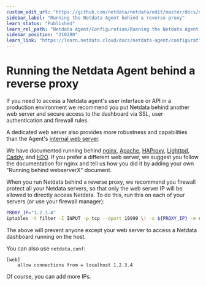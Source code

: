 ```yaml
---
custom_edit_url: "https://github.com/netdata/netdata/edit/master/docs/netdata-agent/configuration/running-the-netdata-agent-behind-a-reverse-proxy/README.md"
sidebar_label: "Running the Netdata Agent behind a reverse proxy"
learn_status: "Published"
learn_rel_path: "Netdata Agent/Configuration/Running the Netdata Agent behind a reverse proxy"
sidebar_position: "210280"
learn_link: "https://learn.netdata.cloud/docs/netdata-agent/configuration/running-the-netdata-agent-behind-a-reverse-proxy/running-the-netdata-agent-behind-a-reverse-proxy"
---
```


# Running the Netdata Agent behind a reverse proxy

If you need to access a Netdata agent's user interface or API in a production environment we recommend you put Netdata behind
another web server and secure access to the dashboard via SSL, user authentication and firewall rules.

A dedicated web server also provides more robustness and capabilities than the Agent's [internal web server](https://github.com/netdata/netdata/blob/master/src/web/README.md).

We have documented running behind
[nginx](/docs/netdata-agent/configuration/running-the-netdata-agent-behind-a-reverse-proxy/nginx),
[Apache](/docs/netdata-agent/configuration/running-the-netdata-agent-behind-a-reverse-proxy/apache),
[HAProxy](/docs/netdata-agent/configuration/running-the-netdata-agent-behind-a-reverse-proxy/haproxy),
[Lighttpd](/docs/netdata-agent/configuration/running-the-netdata-agent-behind-a-reverse-proxy/lighttpd-v1.4.x),
[Caddy](/docs/netdata-agent/configuration/running-the-netdata-agent-behind-a-reverse-proxy/caddy),
and [H2O](/docs/netdata-agent/configuration/running-the-netdata-agent-behind-a-reverse-proxy/h2o).
If you prefer a different web server, we suggest you follow the documentation for nginx and tell us how you did it
 by adding your own "Running behind webserverX" document.

When you run Netdata behind a reverse proxy, we recommend you firewall protect all your Netdata servers, so that only the web server IP will be allowed to directly access Netdata. To do this, run this on each of your servers (or use your firewall manager):

```sh
PROXY_IP="1.2.3.4"
iptables -t filter -I INPUT -p tcp --dport 19999 \! -s ${PROXY_IP} -m conntrack --ctstate NEW -j DROP
```

The above will prevent anyone except your web server to access a Netdata dashboard running on the host.

You can also use `netdata.conf`:

```text
[web]
    allow connections from = localhost 1.2.3.4
```

Of course, you can add more IPs.
